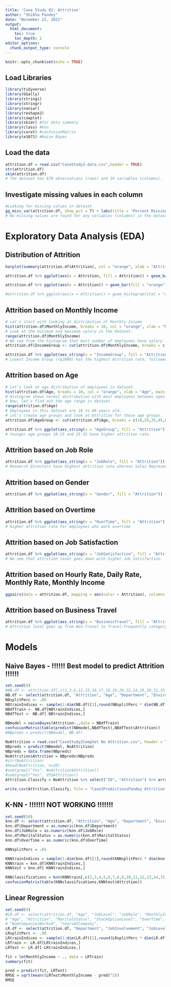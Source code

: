 ```yaml
---
title: 'Case Study 02: Attrition'
author: "Shikha Pandey"
date: "November 22, 2021"
output: 
  html_document:
    toc: true
    toc_depth: 2
editor_options: 
  chunk_output_type: console
---
```


```r
knitr::opts_chunk$set(echo = TRUE)
```

## Load Libraries
```r
library(tidyverse)
library(GGally)
library(stringi)
library(stringr)
library(naniar)
library(reshape2)
library(cowplot)
library(skimr) #for data summary
library(class) #knn
library(caret) #confusionMatrix
library(e1071) #Naive Bayes
```

## Load the data
```r
attrition.df = read.csv("CaseStudy2-data.csv",header = TRUE)
str(attrition.df)
skim(attrition.df)
# The dataset has 870 observations (rows) and 36 variables (columns).
```

## Investigate missing values in each column
```r
#Looking for missing values in dataset
gg_miss_var(attrition.df, show_pct = T) + labs(title = 'Percent Missing Values') + theme(plot.title = element_text(hjust = 0.5))
# No missing values are found for any variables (columns) in the dataset.
```


# Exploratory Data Analysis (EDA)

## Distribution of Attrition
```r
barplot(summary(attrition.df$Attrition), col = "orange", xlab = "Attrition", main = "Distribution for Attrition")

attrition.df %>% ggplot(aes(x = Attrition, fill = Attrition)) + geom_bar() + ggtitle("Distribution of Attrition")  + theme(plot.title = element_text(hjust = 0.5))

attrition.df %>% ggplot(aes(x = Attrition)) + geom_bar(fill = "orange") + ggtitle("Distribution of Attrition")  + theme(plot.title = element_text(hjust = 0.5))

#attrition.df %>% ggplot(aes(x = Attrition)) + geom_histogram(stat = "count", fill = "orange") + ggtitle("Distribution of Attrition") + theme(plot.title = element_text(hjust = 0.5))
```

## Attrition based on Monthly Income
```r
# Let's start with looking at distribution of Monthly Income 
hist(attrition.df$MonthlyIncome, breaks = 10, col = "orange", xlab = "Monthly Income", main = "Histogram for Monthly Income")
# Look at the minimum and maximum salary in the dataset.
range(attrition.df$MonthlyIncome)
# We see from the histogram that most number of employees have salary in range 2000-4000 and then second highest range is 4000-6000. Let's create income groups and look at Attrition for those income groups.
attrition.df$IncomeGroup <- cut(attrition.df$MonthlyIncome, breaks = c(0, 2000, 4000, 6000, 10000, 15000, 20000), labels = c("<$2000","$2000-$4000","$4000-$6000","$6000-$10000","$10000-$15000","$15000-$20000"))

attrition.df %>% ggplot(aes_string(x = "IncomeGroup", fill = "Attrition")) + geom_bar(position = "fill") + scale_y_continuous(labels = scales::percent) + labs(x = "Income Group", y = "Percent Employees", title = "Attrition for Income Groups") + theme(plot.title = element_text(hjust = 0.5))
# Lowest Income Group (<$2000) has the highest Attrition rate, followed by second lowest Income Group ($2000-$4000).
```

## Attrition based on Age
```r
# Let's look at age distribution of employees in dataset.
hist(attrition.df$Age, breaks = 10, col = "orange", xlab = "Age", main = "Histogram for Employee Ages")
# Histogram shows normal distribution with most employees between ages of 25 and 40.
# Now, let's find out the age range in dataset.
range(attrition.df$Age)
# Employees in this dataset are 18 to 60 years old.
# Let's create age groups and look at Attrition for those age groups.
attrition.df$AgeGroup <- cut(attrition.df$Age, breaks = c(18,25,35,45,60), labels = c("18-25","25-35","35-45","45-60"), include.lowest = TRUE)

attrition.df %>% ggplot(aes_string(x = "AgeGroup", fill = "Attrition")) + geom_bar(position = "fill") + scale_y_continuous(labels = scales::percent) + labs(x = "Age Group", y = "Percent Employees", title = "Attrition for Age Groups") + theme(plot.title = element_text(hjust = 0.5))
# Younger age groups 18-25 and 25-35 have higher attrition rate.
```

## Attrition based on Job Role
```r
attrition.df %>% ggplot(aes_string(x = "JobRole", fill = "Attrition")) + geom_bar(position = "fill") + scale_y_continuous(labels = scales::percent) + labs(x = "Job Role", y = "Percent Employees", title = "Attrition for Job Role") + theme(plot.title = element_text(hjust = 0.5)) + coord_flip() + scale_x_discrete(labels = function(x) str_wrap(x, width = 12))
# Research Directors have highest attrition rate whereas Sales Representatives have the least. 
```

## Attrition based on Gender
```r
attrition.df %>% ggplot(aes_string(x = "Gender", fill = "Attrition")) + geom_bar(position = "fill") + scale_y_continuous(labels = scales::percent) + labs(x = "Gender", y = "Percent Employees", title = "Attrition for Gender") + theme(plot.title = element_text(hjust = 0.5))
```

## Attrition based on Overtime
```r
attrition.df %>% ggplot(aes_string(x = "OverTime", fill = "Attrition")) + geom_bar(position = "fill") + scale_y_continuous(labels = scales::percent) + labs(x = "Overtime", y = "Percent Employees", title = "Attrition for Overtime") + theme(plot.title = element_text(hjust = 0.5))
# Higher attrition rate for employees who work overtime
```

## Attrition based on Job Satisfaction
```r
attrition.df %>% ggplot(aes_string(x = "JobSatisfaction", fill = "Attrition")) + geom_bar(position = "fill") + scale_y_continuous(labels = scales::percent) + labs(x = "Job Satisfaction", y = "Percent Employees", title = "Attrition for Job Satisfaction") + theme(plot.title = element_text(hjust = 0.5))
# We see that attrition level goes down with higher Job Satisfaction.
```

## Attrition based on Hourly Rate, Daily Rate, Monthly Rate, Monthly Income
```r
ggpairs(data = attrition.df, mapping = aes(color = Attrition), columns = c("HourlyRate","DailyRate","MonthlyRate","MonthlyIncome"))
```

## Attrition based on Business Travel
```r
attrition.df %>% ggplot(aes_string(x = "BusinessTravel", fill = "Attrition")) + geom_bar(position = "fill") + scale_y_continuous(labels = scales::percent) + labs(x = "Business Travel", y = "Percent Employees", title = "Attrition for Business Travel") + theme(plot.title = element_text(hjust = 0.5))
# Attrition level goes up from Non-Travel to Travel-Frequently category.
```


# Models


## Naive Bayes - !!!!!! Best model to predict Attrition !!!!!!
```r
set.seed(9)
#NB.df <- attrition.df[,c(2,3,6,12,15,16,17,18,19,20,22,24,29,30,32,33,34,36)] # OR could be used as below
NB.df <- select(attrition.df, "Attrition", "Age", "Department", "EnvironmentSatisfaction", "JobInvolvement", "JobLevel", "JobRole", "JobSatisfaction", "MaritalStatus", "MonthlyIncome", "NumCompaniesWorked", "OverTime", "StockOptionLevel", "TotalWorkingYears", "WorkLifeBalance", "YearsAtCompany", "YearsInCurrentRole", "YearsWithCurrManager")
NBsplitPerc <- .85
NBtrainIndices <- sample(1:dim(NB.df)[1],round(NBsplitPerc * dim(NB.df)[1]))
NBdfTrain <- NB.df[NBtrainIndices,]
NBdfTest <- NB.df[-NBtrainIndices,]

NBmodel = naiveBayes(Attrition~.,data = NBdfTrain)
confusionMatrix(table(predict(NBmodel,NBdfTest),NBdfTest$Attrition))
#NBpreds = predict(NBmodel, NB.df)

NoAttrition = read.csv("CaseStudy2CompSet No Attrition.csv", header = TRUE)
NBpreds = predict(NBmodel, NoAttrition)
NBpreds = data.frame(NBpreds)
NoAttrition$Attrition = NBpreds$NBpreds
#str(NoAttrition)
#head(NoAttrition, n=20)
#sum(grepl("Yes", NoAttrition$Attrition))
#sum(grepl("Yes", df$Attrition))
Attrition.Classify = NoAttrition %>% select("ID", "Attrition") %>% arrange(ID)

write.csv(Attrition.Classify, file = "Case2PredictionsPandey Attrition.csv", row.names=FALSE)
```


## K-NN - !!!!!!! NOT WORKING !!!!!!!
```r
set.seed(50)
knn.df <- select(attrition.df, "Attrition", "Age", "Department", "EnvironmentSatisfaction", "JobInvolvement", "JobLevel", "JobRole", "JobSatisfaction", "MaritalStatus", "MonthlyIncome", "NumCompaniesWorked", "OverTime", "StockOptionLevel", "TotalWorkingYears", "WorkLifeBalance", "YearsAtCompany", "YearsInCurrentRole", "YearsWithCurrManager")
knn.df$Department = as.numeric(knn.df$Department)
knn.df$JobRole = as.numeric(knn.df$JobRole)
knn.df$MaritalStatus = as.numeric(knn.df$MaritalStatus)
knn.df$OverTime = as.numeric(knn.df$OverTime)

KNNsplitPerc = .65

KNNtrainIndices = sample(1:dim(knn.df)[1],round(KNNsplitPerc * dim(knn.df)[1]))
KNNtrain = knn.df[KNNtrainIndices,]
KNNtest = knn.df[-KNNtrainIndices,]

KNNclassifications = knn(KNNtrain[,c(2,3,4,5,6,7,8,9,10,11,12,13,14,15,16,17,18)],KNNtest[,c(2,3,4,5,6,7,8,9,10,11,12,13,14,15,16,17,18)],KNNtrain$Attrition, prob = TRUE, k = 7)
confusionMatrix(table(KNNclassifications,KNNtest$Attrition))
```


## Linear Regression
```r
set.seed(9)
#LR.df <- select(attrition.df, "Age", "JobLevel", "JobRole", "MonthlyIncome", "TotalWorkingYears")
# "Age", "Attrition", "MaritalStatus", "StockOptionLevel", "OverTime", "JobSatisfaction", "EnvironmentSatisfaction", 
# "NumCompaniesWorked", "YearsAtCompany", 
LR.df <- select(attrition.df, "Department", "JobInvolvement", "JobLevel", "JobRole", "MonthlyIncome", "TotalWorkingYears", "WorkLifeBalance", "YearsInCurrentRole", "YearsWithCurrManager")
LRsplitPerc <- .90
LRtrainIndices <- sample(1:dim(LR.df)[1],round(LRsplitPerc * dim(LR.df)[1]))
LRTrain <- LR.df[LRtrainIndices,]
LRTest <- LR.df[-LRtrainIndices,]

fit = lm(MonthlyIncome ~ ., data = LRTrain)
summary(fit)

pred = predict(fit, LRTest)
RMSE = sqrt(mean((LRTest$MonthlyIncome - pred)^2))
RMSE
```

